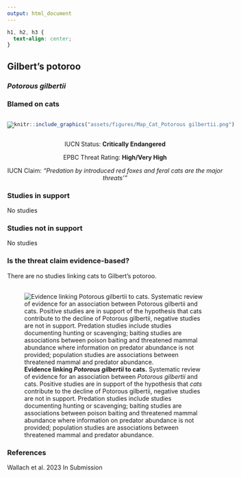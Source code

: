 ```yaml
---
output: html_document
---
```

```css
h1, h2, h3 {
  text-align: center;
}
```

## **Gilbert's potoroo**
### *Potorous gilbertii*
### Blamed on cats

:::: {style="display: flex;"}

[![](assets/photos/Potorous gilbertii.png)](https://en.wikipedia.org/wiki/Gilbert's_potoroo#/media/File:GilbertsPotoroo.JPG)

::: {}

:::

::: {}
  ```r
  knitr::include_graphics("assets/figures/Map_Cat_Potorous gilbertii.png")
  ```
:::

::::
<center>
IUCN Status: **Critically Endangered**

EPBC Threat Rating: **High/Very High**

IUCN Claim: *"Predation by introduced red foxes and feral cats are the major threats'"*

</center>

### Studies in support

No studies

### Studies not in support

No studies

### Is the threat claim evidence-based?

There are no studies linking cats to Gilbert's potoroo.
<br>
<br>

![**Evidence linking *Potorous gilbertii* to cats.** Systematic review of evidence for an association between *Potorous gilbertii* and cats. Positive studies are in support of the hypothesis that *cats* contribute to the decline of Potorous gilbertii, negative studies are not in support. Predation studies include studies documenting hunting or scavenging; baiting studies are associations between poison baiting and threatened mammal abundance where information on predator abundance is not provided; population studies are associations between threatened mammal and predator abundance.](assets/figures/Main_Evidence_Cat_Potorous gilbertii.png)

### References



Wallach et al. 2023 In Submission

